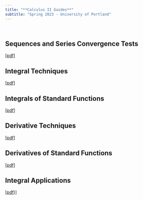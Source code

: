 ---
title: "**Calculus II Guides**"
subtitle: "Spring 2023 - University of Portland"
---

<br>

## Sequences and Series Convergence Tests

[[pdf](guides/series-convergence-tests.pdf){target="_blank"}]

## Integral Techniques

[[pdf](guides/integral-techniques.pdf){target="_blank"}]

## Integrals of Standard Functions

[[pdf](guides/integrals-of-standard-functions.pdf){target="_blank"}]

## Derivative Techniques

[[pdf](guides/derivative-techniques.pdf){target="_blank"}]

## Derivatives of Standard Functions

[[pdf](guides/derivatives-of-standard-functions.pdf){target="_blank"}]

## Integral Applications

[[pdf](guides/integral-applications.pdf){target="_blank"})]

<br>
